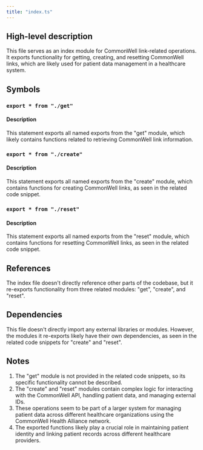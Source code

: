 ```yaml
---
title: "index.ts"
---
```


## High-level description
This file serves as an index module for CommonWell link-related operations. It exports functionality for getting, creating, and resetting CommonWell links, which are likely used for patient data management in a healthcare system.

## Symbols

### `export * from "./get"`
#### Description
This statement exports all named exports from the "get" module, which likely contains functions related to retrieving CommonWell link information.

### `export * from "./create"`
#### Description
This statement exports all named exports from the "create" module, which contains functions for creating CommonWell links, as seen in the related code snippet.

### `export * from "./reset"`
#### Description
This statement exports all named exports from the "reset" module, which contains functions for resetting CommonWell links, as seen in the related code snippet.

## References
The index file doesn't directly reference other parts of the codebase, but it re-exports functionality from three related modules: "get", "create", and "reset".

## Dependencies
This file doesn't directly import any external libraries or modules. However, the modules it re-exports likely have their own dependencies, as seen in the related code snippets for "create" and "reset".

## Notes
1. The "get" module is not provided in the related code snippets, so its specific functionality cannot be described.
2. The "create" and "reset" modules contain complex logic for interacting with the CommonWell API, handling patient data, and managing external IDs.
3. These operations seem to be part of a larger system for managing patient data across different healthcare organizations using the CommonWell Health Alliance network.
4. The exported functions likely play a crucial role in maintaining patient identity and linking patient records across different healthcare providers.